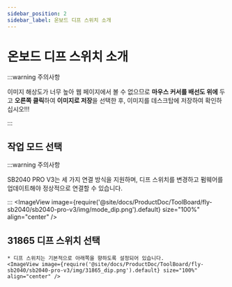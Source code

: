 ```yaml
---
sidebar_position: 2
sidebar_label: 온보드 디프 스위치 소개
---
```




# 온보드 디프 스위치 소개

:::warning 주의사항

이미지 해상도가 너무 높아 웹 페이지에서 볼 수 없으므로 **마우스 커서를 배선도 위에** 두고 **오른쪽 클릭**하여 **이미지로 저장**을 선택한 후, 이미지를 데스크탑에 저장하여 확인하십시오!!!

:::


## 작업 모드 선택

:::warning 주의사항

SB2040 PRO V3는 세 가지 연결 방식을 지원하며, 디프 스위치를 변경하고 펌웨어를 업데이트해야 정상적으로 연결할 수 있습니다.

:::
    <ImageView image={require('@site/docs/ProductDoc/ToolBoard/fly-sb2040/sb2040-pro-v3/img/mode_dip.png').default} size="100%" align="center" />

## 31865 디프 스위치 선택

    * 디프 스위치는 기본적으로 아래쪽을 향하도록 설정되어 있습니다.
    <ImageView image={require('@site/docs/ProductDoc/ToolBoard/fly-sb2040/sb2040-pro-v3/img/31865_dip.png').default} size="100%" align="center" />

